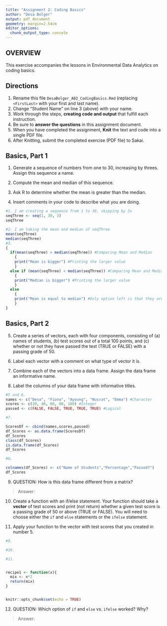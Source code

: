 ```yaml
---
title: "Assignment 2: Coding Basics"
author: "Desa Bolger"
output: pdf_document
geometry: margin=2.54cm
editor_options: 
  chunk_output_type: console
---
```


## OVERVIEW

This exercise accompanies the lessons in Environmental Data Analytics on coding basics.

## Directions

1.  Rename this file `DesaBolger_A02_CodingBasics.Rmd` (replacing `<FirstLast>` with your first and last name).
2.  Change "Student Name" on line 3 (above) with your name.
3.  Work through the steps, **creating code and output** that fulfill each instruction.
4.  Be sure to **answer the questions** in this assignment document.
5.  When you have completed the assignment, **Knit** the text and code into a single PDF file.
6.  After Knitting, submit the completed exercise (PDF file) to Sakai.

## Basics, Part 1

1.  Generate a sequence of numbers from one to 30, increasing by threes. Assign this sequence a name.

2.  Compute the mean and median of this sequence.

3.  Ask R to determine whether the mean is greater than the median.

4.  Insert comments in your code to describe what you are doing.

```r
#1. I am creating a sequence from 1 to 30, skipping by 3s
seqThree <- seq(1, 30, 3)
seqThree

#2. I am taking the mean and median of seqThree
mean(seqThree)
median(seqThree)
#3. 
{
  if(mean(seqThree) > median(seqThree)) #Comparing Mean and Median
    {
    print("Mean is bigger") #Printing the larger value
    } 
  else if (mean(seqThree) < median(seqThree)) #Comparing Mean and Median
    {
    print("Median is bigger") #Printing the larger value
    }
  else 
    {
    print("Mean is equal to median") #Only option left is that they are equal
    }
}

```

## Basics, Part 2

5.  Create a series of vectors, each with four components, consisting of (a) names of students, (b) test scores out of a total 100 points, and (c) whether or not they have passed the test (TRUE or FALSE) with a passing grade of 50.

6.  Label each vector with a comment on what type of vector it is.

7.  Combine each of the vectors into a data frame. Assign the data frame an informative name.

8.  Label the columns of your data frame with informative titles.

```r
#5 and 6.
names <- c("Desa", "Fiona", "Ayoung", "Nusrat", "Emma") #Character
scores <- c(20, 40, 60, 80, 100) #Integer
passed <- c(FALSE, FALSE, TRUE, TRUE, TRUE) #Logical

#7.

ScoresDf <- cbind(names,scores,passed)
df_Scores <- as.data.frame(ScoresDf)
df_Scores
class(df_Scores)
is.data.frame(df_Scores) 
df_Scores

#8. 

colnames(df_Scores) <- c("Name of Students","Percentage","Passed?")
df_Scores
```

9.  QUESTION: How is this data frame different from a matrix?

> Answer: 

10. Create a function with an if/else statement. Your function should take a **vector** of test scores and print (not return) whether a given test score is a passing grade of 50 or above (TRUE or FALSE). You will need to choose either the `if` and `else` statements or the `ifelse` statement.

11. Apply your function to the vector with test scores that you created in number 5.

```r

#9.

#10.

#11.


recipe1 <- function(x){
  mix <- x*2
  return(mix)
}


knitr::opts_chunk$set(echo = TRUE)
```

12. QUESTION: Which option of `if` and `else` vs. `ifelse` worked? Why?

> Answer: 

